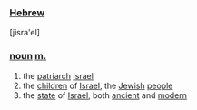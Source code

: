 ===[[Hebrew]]===

[jisra'el]

===[[noun]] [[masculine|m.]]===

#the [[patriarch]] [[Israel]]
#the [[child|children]] of [[Israel]], the [[Jewish]] [[people]]
#the [[state]] of [[Israel]], both [[ancient]] and [[modern]]